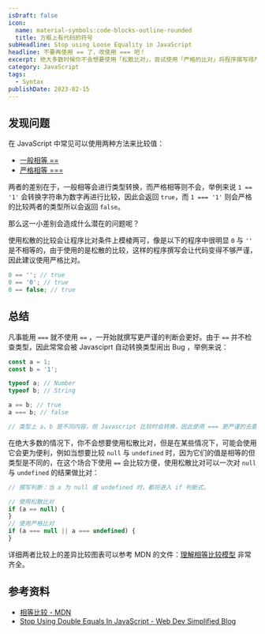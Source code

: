 ```yaml
---
isDraft: false
icon:
  name: material-symbols:code-blocks-outline-rounded
  title: 方框上有代码的符号
subHeadline: Stop using Loose Equality in JavaScript
headline: 不要再使用 == 了，改使用 === 吧！
excerpt: 绝大多数时候你不会想要使用「松散比对」，尝试使用「严格的比对」将程序撰写得严谨精确一些。在绝大多数的情况下，你不会想要使用松散比对，但是在某些情况下，可能会使用它会更为便利，本篇文章将介绍相关取舍，以及你可以在什么时候使用不同的比较方式。
category: JavaScript
tags:
  - Syntax
publishDate: 2023-02-15
---
```


## 发现问题

在 JavaScript 中常见可以使用两种方法来比较值：

- [一般相等 ==](https://developer.mozilla.org/en-US/docs/Web/JavaScript/Reference/Operators/Equality)
- [严格相等 ===](https://developer.mozilla.org/zh-CN/docs/Web/JavaScript/Reference/Operators/Strict_equality)

两者的差别在于，一般相等会进行类型转换，而严格相等则不会，举例来说 `1 == '1'` 会转换字符串为数字再进行比较，因此会返回 `true`，而 `1 === '1'` 则会严格的比较两者的类型所以会返回 `false`。

那么这一小差别会造成什么潜在的问题呢？

使用松散的比较会让程序比对条件上模棱两可，像是以下的程序中很明显 `0` 与 `''` 是不相等的，由于使用的是松散的比较，这样的程序撰写会让代码变得不够严谨，因此建议使用严格比对。

```javascript
0 == ''; // true
0 == '0'; // true
0 == false; // true
```

## 总结

凡事能用 `===` 就不使用 `==` ，一开始就撰写更严谨的判断会更好。由于 `==` 并不检查类型，因此常常会被 Javasciprt 自动转换类型闹出 Bug ，举例来说：

```jsx
const a = 1;
const b = '1';

typeof a; // Number
typeof b; // String

a == b; // true
a === b; // false

// 类型上 a、b 是不同内容，但 Javascript 比较时会转换，因此使用 === 更严谨的去要求比较「类型要一样」。
```

在绝大多数的情况下，你不会想要使用松散比对，但是在某些情况下，可能会使用它会更为便利，例如当想要比较 `null` 与 `undefined` 时，因为它们的值是相等的但类型是不同的，在这个场合下使用 `==` 会比较方便，使用松散比对可以一次对 `null` 与 `undefined` 的结果做比对：

```javascript
// 撰写判断：当 a 为 null 或 undefined 时，都将进入 if 判断式。

// 使用松散比对
if (a == null) {
}
// 使用严格比对
if (a === null || a === undefined) {
}
```

详细两者比较上的差异比较图表可以参考 MDN 的文件：[理解相等比较模型](https://developer.mozilla.org/zh-TW/docs/Web/JavaScript/Equality_comparisons_and_sameness#%E7%90%86%E8%A7%A3%E7%9B%B8%E7%AD%89%E6%AF%94%E8%BC%83%E6%A8%A1%E5%9E%8B) 非常齐全。

## 参考资料

- [相等比较 - MDN](https://developer.mozilla.org/zh-TW/docs/Web/JavaScript/Equality_comparisons_and_sameness)
- [Stop Using Double Equals In JavaScript - Web Dev Simplified Blog](https://blog.webdevsimplified.com/2020-08/==-vs-===/)
